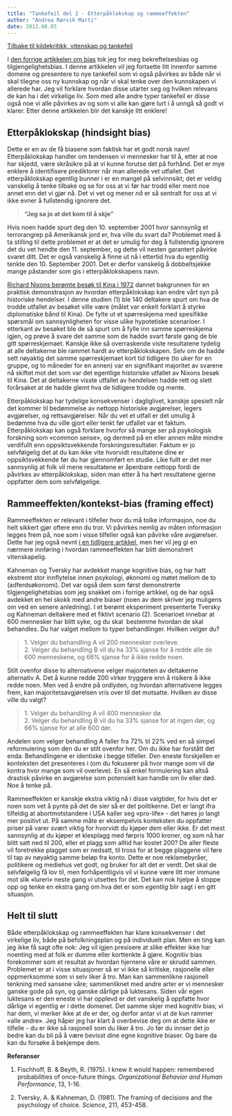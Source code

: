 ```yaml
---
title: "Tankefeil del 2 - Etterpåklokskap og rammeeffekten"
author: "Andrea Rørvik Marti"
date: 2013.08.05
---
```


[Tilbake til kildekritikk, vitenskap og tankefeil](../../kildekritikk.qmd "Kildekritikk, vitenskap og tankefeil")

I [den forrige artikkelen om bias](tankefeil1.qmd "Tankefeil del 1 – Bekreftelse og tilgjengelighet") tok jeg for meg bekreftelsesbias og tilgjengelighetsbias. I denne artikkelen vil jeg fortsette litt innenfor samme domene og presentere to nye tankefeil som vi også påvirkes av både når vi skal tilegne oss ny kunnskap og når vi skal tenke over den kunnskapen vi allerede har. Jeg vil forklare hvordan disse utarter seg og hvilken relevans de kan ha i det virkelige liv. Som med alle andre typer tankefeil er disse også noe vi alle påvirkes av og som vi alle kan gjøre lurt i å unngå så godt vi klarer. Etter denne artikkelen blir det kanskje litt enklere!

## Etterpåklokskap (hindsight bias)

Dette er en av de få biasene som faktisk har et godt norsk navn! Etterpåklokskap handler om tendensen vi mennesker har til å, etter at noe har skjedd, være skråsikre på at vi kunne forutse det på forhånd. Det er mye enklere å identifisere prediktorer når man allerede vet utfallet. Det etterpåklokskap egentlig bunner i er en mangel på selvinnsikt; det er veldig vanskelig å tenke tilbake og se for oss at vi før har trodd eller ment noe annet enn det vi gjør nå. Det vi vet og mener *nå* er så sentralt for oss at vi ikke evner å fullstendig ignorere det.

> **"Jeg sa jo at det kom til å skje"**

Hvis noen hadde spurt deg den 10. september 2001 hvor sannsynlig et terrorangrep på Amerikansk jord er, hva ville du svart da? Problemet med å ta stilling til dette problemet er at det er umulig for deg å fullstendig ignorere det du vet hendte den 11. september, og dette vil nesten garantert påvirke svaret ditt. Det er også vanskelig å finne ut nå i ettertid hva du egentlig tenkte den 10. September 2001. Det er derfor vanskelig å dobbeltsjekke mange påstander som gis i etterpåklokskapens navn.

[Richard Nixons berømte besøk til Kina i 1972](http://en.wikipedia.org/wiki/1972_Nixon_visit_to_China) dannet bakgrunnen for en praktisk demonstrasjon av hvordan etterpåklokskap kan endre vårt syn på historiske hendelser. I denne studien (1) ble 140 deltakere spurt om hva de trodde utfallet av besøket ville være (målet var enkelt forklart å styrke diplomatiske bånd til Kina). De fylte ut et spørreskjema med spesifikke spørsmål om sannsynligheten for visse ulike hypotetiske scenarioer. I etterkant av besøket ble de så spurt om å fylle inn samme spørreskjema igjen, og prøve å svare det samme som de hadde svart første gang de ble gitt spørreskjemaet. Kanskje ikke så overraskende viste resultatene tydelig at alle deltakerne ble rammet hardt av etterpåklokskapen. Selv om de hadde sett nøyaktig det samme spørreskjemaet kort tid tidligere (to uker for en gruppe, og to måneder for en annen) var en signifikant majoritet av svarene nå skiftet mot det som var det egentlige historiske utfallet av Nixons besøk til Kina. Det at deltakerne visste utfallet av hendelsen hadde rett og slett forårsaket at de hadde glemt hva de tidligere trodde og mente.

Etterpåklokskap har tydelige konsekvenser i dagliglivet, kanskje spesielt når det kommer til bedømmelse av nettopp historiske avgjørelser, legers avgjørelser, og rettsavgjørelser. Når du vet et utfall er det umulig å bedømme hva du ville gjort eller tenkt før utfallet var et faktum. Etterpåklokskap kan også forklare hvorfor så mange ser på psykologisk forskning som «common sense», og dermed på en eller annen måte mindre verdifullt enn oppsiktsvekkende forskningsresultater. Faktum er jo selvfølgelig det at du kan ikke vite hvorvidt resultatene dine er oppsiktsvekkende før du har gjennomført en studie. Like fullt er det mer sannsynlig at folk vil mene resultatene er åpenbare nettopp fordi de påvirkes av etterpåklokskap, siden man etter å ha hørt resultatene gjerne oppfatter dem som selvfølgelige.

## **Rammeeffekten/kontekst-bias (framing effect)**

Rammeeffekten er relevant i tilfeller hvor du må tolke informasjon, noe du helt sikkert gjør oftere enn du tror. Vi påvirkes nemlig av måten informasjon legges frem på, noe som i visse tilfeller også kan påvirke våre avgjørelser. Dette har jeg også nevnt [i en tidligere artikkel](../livsstil-latskap.qmd), men her vil jeg gi en nærmere innføring i hvordan rammeeffekten har blitt demonstrert vitenskapelig.

Kahneman og Tversky har avdekket mange kognitive bias, og har hatt ekstremt stor innflytelse innen psykologi, økonomi og møtet mellom de to (adferdsøkonomi). Det var også dem som først demonstrerte tilgjengelighetsbias som jeg snakket om i forrige artikkel, og de har også avdekket en hel skokk med andre biaser (noen av dem skriver jeg muligens om ved en senere anledning). I et berømt eksperiment presenterte Tversky og Kahneman deltakere med et fiktivt scenario (2). Scenarioet innebar at 600 mennesker har blitt syke, og du skal  bestemme hvordan de skal behandles. Du har valget mellom to typer behandlinger. Hvilken velger du?

> 1\. Velger du behandling A vil 200 mennesker overleve.\
> 2. Velger du behandling B vil du ha 33% sjanse for å redde alle de 600 menneskene, og 66% sjanse for å ikke redde noen.

Stilt ovenfor disse to alternativene velger majoriteten av deltakerne alternativ A. Det å kunne redde 200 virker tryggere enn å risikere å ikke redde noen. Men ved å endre på ordlyden, og hvordan alternativene legges frem, kan majoritetsavgjørelsen vris over til det motsatte. Hvilken av disse ville du valgt?

> 1\. Velger du behandling A vil 400 mennesker dø.\
> 2. Velger du behandling B vil du ha 33% sjanse for at ingen dør, og 66% sjanse for at alle 600 dør.

Andelen som velger behandling A faller fra 72% til 22% ved en så simpel reformulering som den du er stilt ovenfor her. Om du ikke har forstått det enda: Behandlingene er identiske i begge tilfeller. Den eneste forskjellen er konteksten det presenteres i (om du fokuserer på hvor mange som vil dø kontra hvor mange som vil overleve). En så enkel formulering kan altså drastisk påvirke en avgjørelse som potensielt kan handle om liv eller død. Noe å tenke på.

Rammeeffekten er kanskje ekstra viktig nå i disse valgtider, for hvis det er noen som vet å pynte på det de sier så er det politikerne. Det er langt ifra tilfeldig at abortmotstandere i USA kaller seg «pro-life» - det høres jo langt mer positivt ut. På samme måte er eksempelvis konteksten du oppfatter priser på varer svært viktig for hvorvidt du kjøper dem eller ikke. Er det mest sannsynlig at du kjøper et klesplagg med førpris 1000 kroner, og som nå har blitt satt ned til 200, eller et plagg som alltid har kostet 200? De aller fleste vil foretrekke plagget som er nedsatt, til tross for at begge plaggene vil føre til tap av nøyaktig samme beløp fra konto. Dette er noe reklamebyråer, politikere og mediehus vet godt, og bruker for alt det er verdt. Det skal de selvfølgelig få lov til, men forhåpentligvis vil vi kunne være litt mer immune mot slik «lureri» neste gang vi utsettes for det. Det kan nok hjelpe å stoppe opp og tenke en ekstra gang om hva det er som *egentlig* blir sagt i en gitt situasjon.

## Helt til slutt

Både etterpåklokskap og rammeeffekten har klare konsekvenser i det virkelige liv, både på befolkningsplan og på individuelt plan. Men en ting kan jeg ikke få sagt ofte nok: Jeg vil igjen presisere at slike effekter ikke har noenting med at folk er dumme eller korttenkte å gjøre. Kognitiv bias forekommer som et resultat av hvordan hjernene våre er skrudd sammen. Problemet er at i visse situasjoner så er vi ikke så kritiske, rasjonelle eller oppmerksomme som vi selv liker å tro. Man kan sammenlikne rasjonell tenkning med sansene våre; sammenliknet med andre arter er vi mennesker ganske gode på syn, og ganske dårlige på luktesans. Siden vår egen luktesans er den eneste vi har opplevd er det vanskelig å oppfatte hvor dårlige vi egentlig er i dette domenet. Det samme skjer med kognitiv bias; vi har dem, vi merker ikke at de er der, og derfor antar vi at de kun rammer «alle andre». Jeg håper jeg har klart å overbevise deg om at dette ikke er tilfelle - du er ikke så rasjonell som du liker å tro. Jo før du innser det jo bedre kan du bli på å være bevisst dine egne kognitive biaser. Og bare da kan du forsøke å bekjempe dem.

**Referanser**

1.  Fischhoff, B. & Beyth, R. (1975). I knew it would happen: remembered probabilities of once-future things. *Organizational Behavior and Human Performance*, 13, 1-16.

2.  Tversky, A. & Kahneman, D. (1981). The framing of decisions and the psychology of choice. *Science*, 211, 453-458.
